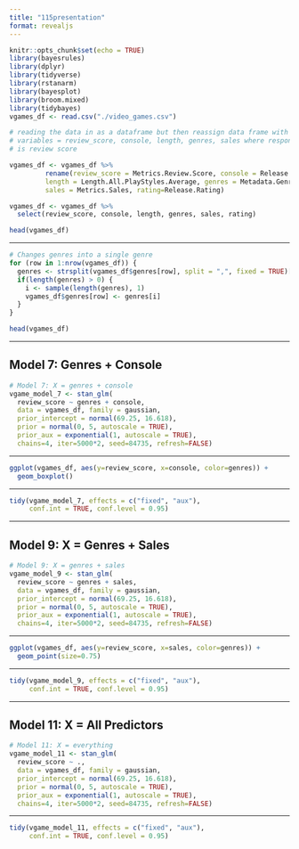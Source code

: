 ---
title: "115presentation"
format: revealjs
---

```{r}
knitr::opts_chunk$set(echo = TRUE)
library(bayesrules)
library(dplyr)
library(tidyverse)
library(rstanarm)
library(bayesplot)
library(broom.mixed)
library(tidybayes)
vgames_df <- read.csv("./video_games.csv")
```

```{r}
# reading the data in as a dataframe but then reassign data frame with the 
# variables = review_score, console, length, genres, sales where response 
# is review score

vgames_df <- vgames_df %>% 
         rename(review_score = Metrics.Review.Score, console = Release.Console, 
         length = Length.All.PlayStyles.Average, genres = Metadata.Genres, 
         sales = Metrics.Sales, rating=Release.Rating)

vgames_df <- vgames_df %>% 
  select(review_score, console, length, genres, sales, rating)

head(vgames_df)
```

---

```{r}
# Changes genres into a single genre
for (row in 1:nrow(vgames_df)) {
  genres <- strsplit(vgames_df$genres[row], split = ",", fixed = TRUE)[[1]]
  if(length(genres) > 0) { 
    i <- sample(length(genres), 1) 
    vgames_df$genres[row] <- genres[i]
  }
}

head(vgames_df)
```

---

## Model 7: Genres + Console
```{r}
# Model 7: X = genres + console
vgame_model_7 <- stan_glm(
  review_score ~ genres + console,
  data = vgames_df, family = gaussian,
  prior_intercept = normal(69.25, 16.618),
  prior = normal(0, 5, autoscale = TRUE),
  prior_aux = exponential(1, autoscale = TRUE),
  chains=4, iter=5000*2, seed=84735, refresh=FALSE)
```

---

```{r}
ggplot(vgames_df, aes(y=review_score, x=console, color=genres)) +
  geom_boxplot()
```

---

```{r}
tidy(vgame_model_7, effects = c("fixed", "aux"),
     conf.int = TRUE, conf.level = 0.95)
```

---

## Model 9: X = Genres + Sales
```{r}
# Model 9: X = genres + sales
vgame_model_9 <- stan_glm(
  review_score ~ genres + sales,
  data = vgames_df, family = gaussian,
  prior_intercept = normal(69.25, 16.618),
  prior = normal(0, 5, autoscale = TRUE),
  prior_aux = exponential(1, autoscale = TRUE),
  chains=4, iter=5000*2, seed=84735, refresh=FALSE)
```

---

```{r}
ggplot(vgames_df, aes(y=review_score, x=sales, color=genres)) +
  geom_point(size=0.75)
```

---

```{r}
tidy(vgame_model_9, effects = c("fixed", "aux"),
     conf.int = TRUE, conf.level = 0.95)
```

---

## Model 11: X = All Predictors
```{r}
# Model 11: X = everything
vgame_model_11 <- stan_glm(
  review_score ~ .,
  data = vgames_df, family = gaussian,
  prior_intercept = normal(69.25, 16.618),
  prior = normal(0, 5, autoscale = TRUE),
  prior_aux = exponential(1, autoscale = TRUE),
  chains=4, iter=5000*2, seed=84735, refresh=FALSE)
```

---

```{r}
tidy(vgame_model_11, effects = c("fixed", "aux"),
     conf.int = TRUE, conf.level = 0.95)
```








